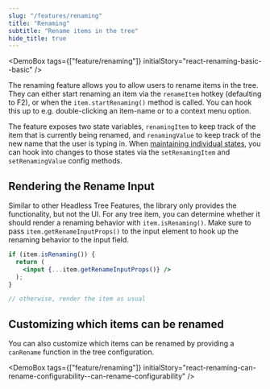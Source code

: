 ```yaml
---
slug: "/features/renaming"
title: "Renaming"
subtitle: "Rename items in the tree"
hide_title: true
---
```



<FeaturePageHeader
    title="Renaming"
    subtitle="Rename items in the tree"
    feature="renaming"
/>

<DemoBox tags={["feature/renaming"]} initialStory="react-renaming-basic--basic" />

The renaming feature allows you to allow users to rename items in the tree. They can either start renaming
an item via the `renameItem` hotkey (defaulting to F2), or when the `item.startRenaming()` method is called.
You can hook this up to e.g. double-clicking an item-name or to a context menu option.

The feature exposes two state variables, `renamingItem` to keep track of the item that is currently being renamed,
and `renamingValue` to keep track of the new name that the user is typing in. When
[maintaining individual states](/guides/state#managing-individual-feature-states), you can hook into changes to
those states via the `setRenamingItem` and `setRenamingValue` config methods.

## Rendering the Rename Input

Similar to other Headless Tree Features, the library only provides the functionality, but not the UI. For any tree
item, you can determine whether it should render a renaming behavior with `item.isRenaming()`. Make sure to
pass `item.getRenameInputProps()` to the input element to hook up the renaming behavior to the input field.

```jsx
if (item.isRenaming()) {
  return (
    <input {...item.getRenameInputProps()} />
  );
}

// otherwise, render the item as usual
```

## Customizing which items can be renamed

You can also customize which items can be renamed by providing a `canRename` function in the tree configuration.

<DemoBox tags={["feature/renaming"]} initialStory="react-renaming-can-rename-configurability--can-rename-configurability" />